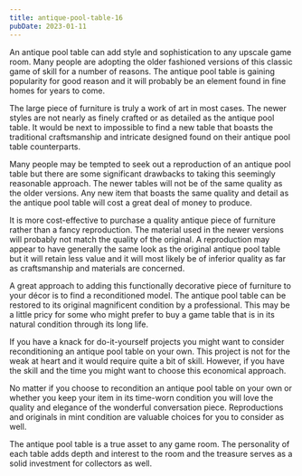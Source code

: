 ```yaml
---
title: antique-pool-table-16
pubDate: 2023-01-11
---
```


An antique pool table can add style and sophistication to any upscale game room. Many people are adopting the older fashioned versions of this classic game of skill for a number of reasons. The antique pool table is gaining popularity for good reason and it will probably be an element found in fine homes for years to come.

The large piece of furniture is truly a work of art in most cases. The newer styles are not nearly as finely crafted or as detailed as the antique pool table. It would be next to impossible to find a new table that boasts the traditional craftsmanship and intricate designed found on their antique pool table counterparts.

Many people may be tempted to seek out a reproduction of an antique pool table but there are some significant drawbacks to taking this seemingly reasonable approach. The newer tables will not be of the same quality as the older versions. Any new item that boasts the same quality and detail as the antique pool table will cost a great deal of money to produce.

It is more cost-effective to purchase a quality antique piece of furniture rather than a fancy reproduction. The material used in the newer versions will probably not match the quality of the original. A reproduction may appear to have generally the same look as the original antique pool table but it will retain less value and it will most likely be of inferior quality as far as craftsmanship and materials are concerned. 

A great approach to adding this functionally decorative piece of furniture to your décor is to find a reconditioned model. The antique pool table can be restored to its original magnificent condition by a professional. This may be a little pricy for some who might prefer to buy a game table that is in its natural condition through its long life.

If you have a knack for do-it-yourself projects you might want to consider reconditioning an antique pool table on your own. This project is not for the weak at heart and it would require quite a bit of skill. However, if you have the skill and the time you might want to choose this economical approach.

No matter if you choose to recondition an antique pool table on your own or whether you keep your item in its time-worn condition you will love the quality and elegance of the wonderful conversation piece. Reproductions and originals in mint condition are valuable choices for you to consider as well.

The antique pool table is a true asset to any game room. The personality of each table adds depth and interest to the room and the treasure serves as a solid investment for collectors as well.